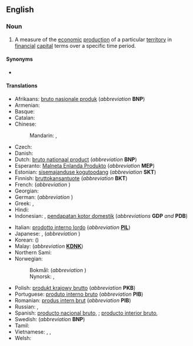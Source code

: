 {{also|gross-domestic-product}}
==English==
{{wikipedia}}

===Noun===
{{en-noun|-|s}}

# {{lb|en|economics}} A measure of the [[economic]] [[production]] of a particular [[territory]] in [[financial]] [[capital]] terms over a specific time period.

====Synonyms====
* {{l|en|GDP}}

====Translations====
{{trans-top|economic production of a particular territory}}
* Afrikaans: [[bruto nasionale produk]] (''abbreviation'' '''BNP''')
* Armenian: {{t+|hy|համախառն ներքին արդյունք}}
* Basque: {{t|eu|barne produktu gordin}}
* Catalan: {{t|ca|producte intern brut|m}}
* Chinese:
*: Mandarin: {{t+|cmn|國內生產總值|sc=Hani}}, {{t+|cmn|国内生产总值|tr=guónèi shēngchǎn zǒngzhí|sc=Hani}}
* Czech: {{t+|cs|hrubý domácí produkt|m}}
* Danish: {{t|da|BNI per indbygger}}
* Dutch: [[bruto nationaal product]] (''abbreviation'' '''BNP''')
* Esperanto: [[Malneta Enlanda Produkto]] (''abbreviation'' '''MEP''')
* Estonian: [[sisemajanduse kogutoodang]] (''abbreviation'' '''SKT''')
* Finnish: [[bruttokansantuote]] (''abbreviation'' '''BKT''')
* French: {{t|fr|produit intérieur brut|m}} (''abbreviation'' {{t+|fr|PIB|m}})
* Georgian: {{t|ka|მთლიანი შიდა პროდუქტი}}
* German: {{t+|de|Bruttoinlandsprodukt|n}} (''abbreviation'' {{t+|de|BIP|n}})
* Greek: {{t|el|ακαθάριστο εγχώριο προϊόν|n}}, {{t+|el|ΑΕΠ}}
* Hindi: {{t|hi|सकल घरेलू उत्पाद|m}}
* Indonesian: {{t|id|produk domestik bruto}}, [[pendapatan kotor domestik]] (''abbreviations'' '''GDP''' ''and'' '''PDB''')
{{trans-mid}}
* Italian: [[prodotto interno lordo]] {{g|m}} (''abbreviation'' '''[[PIL]]''')
* Japanese: {{t|ja|ジーディーピー|tr=jīdīpī|sc=Jpan}}, {{t+|ja|国内総生産|tr=(こくないそうせいさん, kokunai-sōseisan|sc=Jpan}} (''abbreviation'' {{t|ja|ＧＤＰ|sc=Jpan}})
* Korean: {{t|ko|국내 총생산|sc=Kore}} ({{t|ko|國內總生産|sc=Kore}})
* Malay: {{t|ms|keluaran dalam negara kasar}} (''abbreviation'' '''[[KDNK]]''')
* Northern Sami: {{t|se|bruttoálbmotbuvttadus}}
* Norwegian:
*: Bokmål: {{t|nb|bruttonasjonalprodukt|n}} (''abbreviation'' {{l|nb|BNP}})
*: Nynorsk: {{t|nn|bruttonasjonalprodukt|n}}, {{l|nn|BNP}}
* Polish: [[produkt krajowy brutto]] (''abbreviation'' '''PKB''')
* Portuguese: [[produto interno bruto]] (''abbreviation'' '''PIB''')
* Romanian: [[produs intern brut]] (''abbreviation'' '''PIB''')
* Russian: {{t+|ru|валово́й вну́тренний проду́кт|m}}, {{t+|ru|ВВП|m}}
* Spanish: [[producto nacional bruto]], {{qualifier|abbreviation}} {{t+|es|PNB}}; [[producto interior bruto]], {{qualifier|abbreviation}} {{t+|es|PIB}}
* Swedish: {{t+|sv|bruttonationalprodukt}} (''abbreviation'' '''BNP''')
* Tamil: {{t+|ta|மொத்த உள்நாட்டு உற்பத்தி}}
* Vietnamese: {{t|vi|tổng sản phẩm nội địa}}, {{t|vi|tổng sản phẩm quốc nội}}, {{t+|vi|GDP}}
* Welsh: {{t+|cy|cynnyrch mewnwladol crynswth|m}}
{{trans-bottom}}